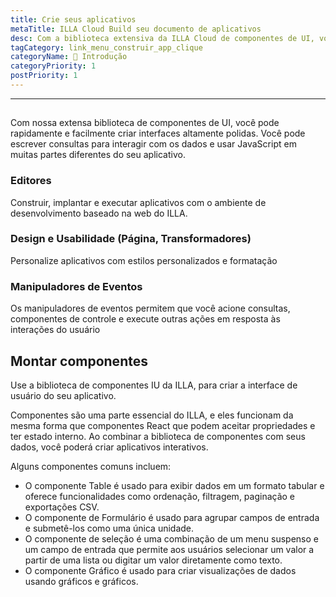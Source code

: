 ```yaml
---
title: Crie seus aplicativos
metaTitle: ILLA Cloud Build seu documento de aplicativos
desc: Com a biblioteca extensiva da ILLA Cloud de componentes de UI, você pode rápida e facilmente criar interfaces altamente polidas
tagCategory: link_menu_construir_app_clique
categoryName: 👋 Introdução
categoryPriority: 1
postPriority: 1
---
```


* * *

## <h2 hidden>Build Your Apps</h2>

Com nossa extensa biblioteca de componentes de UI, você pode rapidamente e facilmente criar interfaces altamente polidas. Você pode escrever consultas para interagir com os dados e usar JavaScript em muitas partes diferentes do seu aplicativo.

### Editores

Construir, implantar e executar aplicativos com o ambiente de desenvolvimento baseado na web do ILLA.

### Design e Usabilidade (Página, Transformadores)

Personalize aplicativos com estilos personalizados e formatação

### Manipuladores de Eventos

Os manipuladores de eventos permitem que você acione consultas, componentes de controle e execute outras ações em resposta às interações do usuário

## Montar componentes

Use a biblioteca de componentes IU da ILLA, para criar a interface de usuário do seu aplicativo.

Componentes são uma parte essencial do ILLA, e eles funcionam da mesma forma que componentes React que podem aceitar propriedades e ter estado interno. Ao combinar a biblioteca de componentes com seus dados, você poderá criar aplicativos interativos.

Alguns componentes comuns incluem:

-   O componente Table é usado para exibir dados em um formato tabular e oferece funcionalidades como ordenação, filtragem, paginação e exportações CSV.
-   O componente de Formulário é usado para agrupar campos de entrada e submetê-los como uma única unidade.
-   O componente de seleção é uma combinação de um menu suspenso e um campo de entrada que permite aos usuários selecionar um valor a partir de uma lista ou digitar um valor diretamente como texto.
-   O componente Gráfico é usado para criar visualizações de dados usando gráficos e gráficos.
